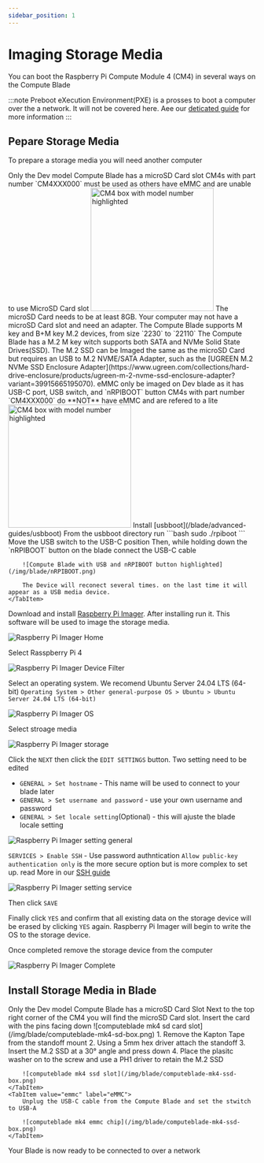 ```yaml
---
sidebar_position: 1
---
```



# Imaging Storage Media

You can boot the Raspberry Pi Compute Module 4 (CM4) in several ways on the Compute Blade

:::note
Preboot eXecution Environment(PXE) is a prosses to boot a computer over the a network. It will not be covered here. Aee our [deticated guide](/blade/advanced-guides/pxe-booting/) for more information
:::

## Pepare Storage Media

To prepare a storage media you will need another computer

<Tabs groupId="boot" defaultValue="ssd">
    <TabItem value="microsd" label="microSD Card" >
        <Admonition type="warning">
            Only the Dev model Compute Blade has a microSD Card slot
        </Admonition>
        <Admonition type="note">
            CM4s with part number `CM4XXX000` must be used as others have eMMC and are unable to use MicroSD Card slot
            <img src='/img/cm4-box.png' width="250" alt='CM4 box with model number highlighted'/>
        </Admonition>
        The microSD Card needs to be at least 8GB. Your computer may not have a microSD Card slot and need an adapter.
    </TabItem>
    <TabItem value="ssd" label="SSD">
        <Admonition type="warning">
            The Compute Blade supports M key and B+M key M.2 devices, from size `2230` to `22110`
        </Admonition>
        The Compute Blade has a M.2 M key witch supports both SATA and NVMe Solid State Drives(SSD).
        The M.2 SSD can be Imaged the same as the microSD Card but requires an USB to M.2 NVME/SATA Adapter, such as the [UGREEN M.2 NVMe SSD Enclosure Adapter](https://www.ugreen.com/collections/hard-drive-enclosure/products/ugreen-m-2-nvme-ssd-enclosure-adapter?variant=39915665195070).
    </TabItem>
    <TabItem value="emmc" label="eMMC">
        <Admonition type="warning">
            eMMC only be imaged on Dev blade as it has USB-C port, USB switch, and `nRPIBOOT` button
        </Admonition>
        <Admonition type="note">
            CM4s with part number `CM4XXX000` do **NOT** have eMMC and are refered to a lite
            <img src='/img/cm4-box.png' width="250" alt='CM4 box with model number highlighted'/>
        </Admonition>
        Install [usbboot](/blade/advanced-guides/usbboot)
        From the usbboot directory run
        ```bash
        sudo ./rpiboot
        ```
        Move the USB switch to the USB-C position
        Then, while holding down the `nRPIBOOT` button on the blade connect the USB-C cable
        
        ![Compute Blade with USB and nRPIBOOT button highlighted](/img/blade/nRPIBOOT.png)
        
        The Device will reconect several times. on the last time it will appear as a USB media device.
    </TabItem>
</Tabs>

Download and install [Raspberry Pi Imager](https://www.raspberrypi.com/software/). After installing run it. This software will be used to image the storage media.

![Raspberry Pi Imager Home](/img/imager/Imager-Home.png)

Select Rasspberry Pi 4

![Raspberry Pi Imager Device Filter](/img/imager/imager-device.png)

Select an operating system. We recomend Ubuntu Server 24.04 LTS (64-bit) `Operating System > Other general-purpose OS > Ubuntu > Ubuntu Server 24.04 LTS (64-bit)`

![Raspberry Pi Imager OS](/img/imager/imager-os.png)

Select stroage media

![Raspberry Pi Imager storage](/img/imager/imager-storage.png)

Click the `NEXT` then click the `EDIT SETTINGS` button. Two setting need to be edited

- `GENERAL > Set hostname` - This name will be used to connect to your blade later
- `GENERAL > Set username and password` - use your own username and password
- `GENERAL > Set locale setting`(Optional) - this will ajuste the blade locale setting 

![Raspberry Pi Imager setting general](/img/imager/imager-setting-general.png)

`SERVICES > Enable SSH` - Use password authntication
<Admonition type="info">
    `Allow public-key authentication only` is the more secure option but is more complex to set up. read More in our [SSH guide](/blade/getting_started/connect/#public-key-authentication)
</Admonition>

![Raspberry Pi Imager setting service](/img/imager/imager-setting-service.png)

Then click `SAVE`

Finally click `YES` and confirm that all existing data on the storage device will be erased by clicking `YES` again.
Raspberry Pi Imager will begin to write the OS to the storage device.

Once completed remove the storage device from the computer

![Raspberry Pi Imager Complete](/img/imager/imager-complete.png)

## Install Storage Media in Blade

<Tabs groupId="boot" defaultValue="ssd">
    <TabItem value="microsd" label="microSD Card" >
        <Admonition type="warning">
            Only the Dev model Compute Blade has a microSD Card Slot
        </Admonition>
        Next to the top right corner of the CM4 you will find the microSD Card slot. Insert the card with the pins facing down
        ![computeblade mk4 sd card slot](/img/blade/computeblade-mk4-sd-box.png)
    </TabItem>
    <TabItem value="ssd" label="SSD">
        1. Remove the Kapton Tape from the standoff mount
        2. Using a 5mm hex driver attach the standoff
        3. Insert the M.2 SSD at a 30° angle and press down
        4. Place the plasitc washer on to the screw and use a PH1 driver to retain the M.2 SSD
    
        ![computeblade mk4 ssd slot](/img/blade/computeblade-mk4-ssd-box.png)
    </TabItem>
    <TabItem value="emmc" label="eMMC">
        Unplug the USB-C cable from the Compute Blade and set the stwitch to USB-A

        ![computeblade mk4 emmc chip](/img/blade/computeblade-mk4-ssd-box.png)
    </TabItem>
</Tabs>

Your Blade is now ready to be connected to over a network